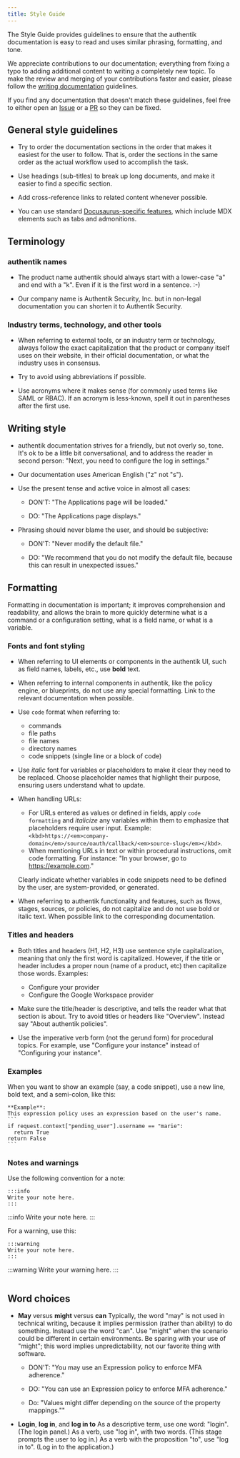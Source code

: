 ```yaml
---
title: Style Guide
---
```


The Style Guide provides guidelines to ensure that the authentik documentation is easy to read and uses similar phrasing, formatting, and tone.

We appreciate contributions to our documentation; everything from fixing a typo to adding additional content to writing a completely new topic. To make the review and merging of your contributions faster and easier, please follow the [writing documentation](./writing-documentation.md) guidelines.

If you find any documentation that doesn't match these guidelines, feel free to either open an [Issue](https://github.com/goauthentik/authentik/issues) or a [PR](https://github.com/goauthentik/authentik/pulls) so they can be fixed.

## General style guidelines

- Try to order the documentation sections in the order that makes it easiest for the user to follow. That is, order the sections in the same order as the actual workflow used to accomplish the task.

- Use headings (sub-titles) to break up long documents, and make it easier to find a specific section.

- Add cross-reference links to related content whenever possible.

- You can use standard [Docusaurus-specific features](https://docusaurus.io/docs/next/markdown-features), which include MDX elements such as tabs and admonitions.

## Terminology

### authentik names

- The product name authentik should always start with a lower-case "a" and end with a "k". Even if it is the first word in a sentence. :-)

- Our company name is Authentik Security, Inc. but in non-legal documentation you can shorten it to Authentik Security.

### Industry terms, technology, and other tools

- When referring to external tools, or an industry term or technology, always follow the exact capitalization that the product or company itself uses on their website, in their official documentation, or what the industry uses in consensus.

- Try to avoid using abbreviations if possible.

- Use acronyms where it makes sense (for commonly used terms like SAML or RBAC). If an acronym is less-known, spell it out in parentheses after the first use.

## Writing style

- authentik documentation strives for a friendly, but not overly so, tone. It's ok to be a little bit conversational, and to address the reader in second person: "Next, you need to configure the log in settings."

- Our documentation uses American English ("z" not "s").

- Use the present tense and active voice in almost all cases:

    - DON'T: "The Applications page will be loaded."

    - DO: "The Applications page displays."

- Phrasing should never blame the user, and should be subjective:

    - DON'T: "Never modify the default file."

    - DO: "We recommend that you do not modify the default file, because this can result in unexpected issues."

## Formatting

Formatting in documentation is important; it improves comprehension and readability, and allows the brain to more quickly determine what is a command or a configuration setting, what is a field name, or what is a variable.

### Fonts and font styling

- When referring to UI elements or components in the authentik UI, such as field names, labels, etc., use **bold** text.

- When referring to internal components in authentik, like the policy engine, or blueprints, do not use any special formatting. Link to the relevant documentation when possible.

- Use `code` format when referring to:

    - commands
    - file paths
    - file names
    - directory names
    - code snippets (single line or a block of code)

- Use _italic_ font for variables or placeholders to make it clear they need to be replaced. Choose placeholder names that highlight their purpose, ensuring users understand what to update.

- When handling URLs:

    - For URLs entered as values or defined in fields, apply `code formatting` and _italicize_ any variables within them to emphasize that placeholders require user input. Example: `<kbd>https://<em>company-domain</em>/source/oauth/callback/<em>source-slug</em></kbd>`.
    - When mentioning URLs in text or within procedural instructions, omit code formatting. For instance: "In your browser, go to https://example.com."

    Clearly indicate whether variables in code snippets need to be defined by the user, are system-provided, or generated.

- When referring to authentik functionality and features, such as flows, stages, sources, or policies, do not capitalize and do not use bold or italic text. When possible link to the corresponding documentation.

### Titles and headers

- Both titles and headers (H1, H2, H3) use sentence style capitalization, meaning that only the first word is capitalized. However, if the title or header includes a proper noun (name of a product, etc) then capitalize those words.
  Examples:

    - Configure your provider
    - Configure the Google Workspace provider

- Make sure the title/header is descriptive, and tells the reader what that section is about. Try to avoid titles or headers like "Overview". Instead say "About authentik policies".

- Use the imperative verb form (not the gerund form) for procedural topics. For example, use "Configure your instance" instead of "Configuring your instance".

### Examples

When you want to show an example (say, a code snippet), use a new line, bold text, and a semi-colon, like this:

    **Example**:
    This expression policy uses an expression based on the user's name.
    ```
    if request.context["pending_user"].username == "marie":
      return True
    return False
    ```

### Notes and warnings

Use the following convention for a note:

```
:::info
Write your note here.
:::
```

:::info
Write your note here.
:::

For a warning, use this:

```
:::warning
Write your note here.
:::
```

:::warning
Write your warning here.
:::

```

```

## Word choices

- **May** versus **might** versus **can**
  Typically, the word "may" is not used in technical writing, because it implies permission (rather than ability) to do something. Instead use the word "can". Use "might" when the scenario could be different in certain environments. Be sparing with your use of "might"; this word implies unpredictability, not our favorite thing with software.

    - DON'T: "You may use an Expression policy to enforce MFA adherence."

    - DO: "You can use an Expression policy to enforce MFA adherence."

    - Do: "Values might differ depending on the source of the property mappings.""

- **Login**, **log in**, and **log in to**
  As a descriptive term, use one word: "login". (The login panel.)
  As a verb, use "log in", with two words. (This stage prompts the user to log in.)
  As a verb with the proposition "to", use "log in to". (Log in to the application.)
